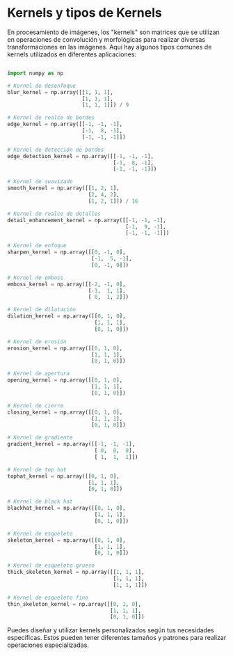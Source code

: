 # Kernels y tipos de Kernels
En procesamiento de imágenes, los "kernels" son matrices que se utilizan en operaciones de convolución y morfológicas para realizar diversas transformaciones en las imágenes. Aquí hay algunos tipos comunes de kernels utilizados en diferentes aplicaciones:
```py

import numpy as np

# Kernel de desenfoque
blur_kernel = np.array([[1, 1, 1],
                        [1, 1, 1],
                        [1, 1, 1]]) / 9

# Kernel de realce de bordes
edge_kernel = np.array([[-1, -1, -1],
                        [-1,  8, -1],
                        [-1, -1, -1]])

# Kernel de detección de bordes
edge_detection_kernel = np.array([[-1, -1, -1],
                                  [-1,  8, -1],
                                  [-1, -1, -1]])

# Kernel de suavizado
smooth_kernel = np.array([[1, 2, 1],
                          [2, 4, 2],
                          [1, 2, 1]]) / 16

# Kernel de realce de detalles
detail_enhancement_kernel = np.array([[-1, -1, -1],
                                      [-1,  9, -1],
                                      [-1, -1, -1]])

# Kernel de enfoque
sharpen_kernel = np.array([[0, -1, 0],
                           [-1,  5, -1],
                           [0, -1, 0]])

# Kernel de emboss
emboss_kernel = np.array([[-2, -1, 0],
                          [-1,  1, 1],
                          [ 0,  1, 2]])

# Kernel de dilatación
dilation_kernel = np.array([[0, 1, 0],
                            [1, 1, 1],
                            [0, 1, 0]])

# Kernel de erosión
erosion_kernel = np.array([[0, 1, 0],
                           [1, 1, 1],
                           [0, 1, 0]])

# Kernel de apertura
opening_kernel = np.array([[0, 1, 0],
                           [1, 1, 1],
                           [0, 1, 0]])

# Kernel de cierre
closing_kernel = np.array([[0, 1, 0],
                           [1, 1, 1],
                           [0, 1, 0]])

# Kernel de gradiente
gradient_kernel = np.array([[-1, -1, -1],
                            [ 0,  0,  0],
                            [ 1,  1,  1]])

# Kernel de top hat
tophat_kernel = np.array([[0, 1, 0],
                          [1, 1, 1],
                          [0, 1, 0]])

# Kernel de black hat
blackhat_kernel = np.array([[0, 1, 0],
                            [1, 1, 1],
                            [0, 1, 0]])

# Kernel de esqueleto
skeleton_kernel = np.array([[0, 1, 0],
                            [1, 1, 1],
                            [0, 1, 0]])

# Kernel de esqueleto grueso
thick_skeleton_kernel = np.array([[1, 1, 1],
                                  [1, 1, 1],
                                  [1, 1, 1]])

# Kernel de esqueleto fino
thin_skeleton_kernel = np.array([[0, 1, 0],
                                 [1, 1, 1],
                                 [0, 1, 0]])

```

Puedes diseñar y utilizar kernels personalizados según tus necesidades específicas. Estos pueden tener diferentes tamaños y patrones para realizar operaciones especializadas.
